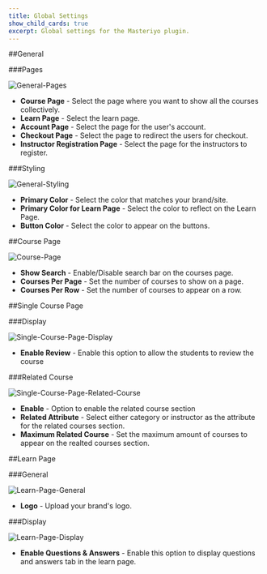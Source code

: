 ```yaml
---
title: Global Settings
show_child_cards: true
excerpt: Global settings for the Masteriyo plugin.
---
```


##General

###Pages

![General-Pages](https://user-images.githubusercontent.com/75772539/225516714-ffeac835-62c7-44d6-a41f-438d3bcd4fa9.png)

- **Course Page** - Select the page where you want to show all the courses collectively.
- **Learn Page** - Select the learn page.
- **Account Page** - Select the page for the user's account.
- **Checkout Page** - Select the page to redirect the users for checkout.
- **Instructor Registration Page** - Select the page for the instructors to register.

###Styling

![General-Styling](https://user-images.githubusercontent.com/75772539/225517352-75911ddd-743a-4715-aa90-c395fdbc898d.png)

- **Primary Color** - Select the color that matches your brand/site.
- **Primary Color for Learn Page** - Select the color to reflect on the Learn Page.
- **Button Color** - Select the color to appear on the buttons.

##Course Page

![Course-Page](https://user-images.githubusercontent.com/75772539/225518822-df72c2f2-48dd-422b-b8bf-4adc4113f327.png)

- **Show Search** - Enable/Disable search bar on the courses page.
- **Courses Per Page** - Set the number of courses to show on a page.
- **Courses Per Row** - Set the number of courses to appear on a row.

##Single Course Page

###Display

![Single-Course-Page-Display](https://user-images.githubusercontent.com/75772539/225521367-eec94ed6-234d-463b-a96a-f2964b587ab3.png)

- **Enable Review** - Enable this option to allow the students to review the course

###Related Course

![Single-Course-Page-Related-Course](https://user-images.githubusercontent.com/75772539/225521545-6c5cdffc-7c24-48e7-b892-e5405945d6ea.png)

- **Enable** - Option to enable the related course section
- **Related Attribute** - Select either category or instructor as the attribute for the related courses section.
- **Maximum Related Course** - Set the maximum amount of courses to appear on the realted courses section.

##Learn Page

###General

![Learn-Page-General](https://user-images.githubusercontent.com/75772539/225522122-9e5b0cb5-e6df-4c77-a86b-8d20211e1d73.png)

- **Logo** - Upload your brand's logo.

###Display

![Learn-Page-Display](https://user-images.githubusercontent.com/75772539/225522318-0076d0a3-60f9-476a-913b-4e0a2c1806f8.png)

- **Enable Questions & Answers** - Enable this option to display questions and answers tab in the learn page.

